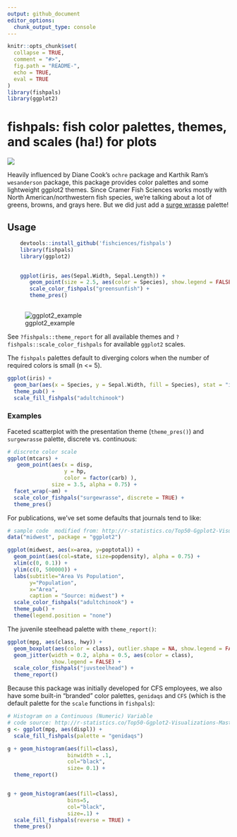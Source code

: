 ```yaml
---
output: github_document
editor_options: 
  chunk_output_type: console
---
```


<!-- README.md is generated from README.Rmd. Please edit that file -->

```r
knitr::opts_chunk$set(
  collapse = TRUE,
  comment = "#>",
  fig.path = "README-",
  echo = TRUE,
  eval = TRUE
)
library(fishpals)
library(ggplot2)
```

# fishpals: fish color palettes, themes, and scales (ha!) for plots

![](fishpals_color.png)

Heavily influenced by Diane Cook's `ochre` package and Karthik Ram's `wesanderson` package, this package provides color palettes and some lightweight ggplot2 themes. Since Cramer Fish Sciences works mostly with North American/northwestern fish species, we're talking about a lot of greens, browns, and grays here. But we did just add a [surge wrasse](https://tinyurl.com/y2xljdlp) palette!

## Usage

```r

    devtools::install_github('fishciences/fishpals')
    library(fishpals)
    library(ggplot2)

    
    ggplot(iris, aes(Sepal.Width, Sepal.Length)) +
       geom_point(size = 2.5, aes(color = Species), show.legend = FALSE) +
       scale_color_fishpals("greensunfish") +
       theme_pres()
    
```

![ggplot2_example](https://raw.githubusercontent.com/fishsciences/fishpals/master/fishphotos/ggplot2_example.jpeg)
       
See `?fishpals::theme_report` for all available themes and `?fishpals::scale_color_fishpals` for available `ggplot2` scales. 

The `fishpals` palettes default to diverging colors when the number of required colors is small (n <= 5).

```r
ggplot(iris) +
  geom_bar(aes(x = Species, y = Sepal.Width, fill = Species), stat = "identity") +
  theme_pub() +
  scale_fill_fishpals("adultchinook")

```


### Examples

Faceted scatterplot with the presentation theme (`theme_pres()`) and `surgewrasse` palette, discrete vs. continuous:

```r
# discrete color scale
ggplot(mtcars) +
   geom_point(aes(x = disp, 
                  y = hp, 
                  color = factor(carb) ),
              size = 3.5, alpha = 0.75) +
  facet_wrap(~am) +
  scale_color_fishpals("surgewrasse", discrete = TRUE) +
  theme_pres()

```


For publications, we've set some defaults that journals tend to like:

```r
# sample code  modified from: http://r-statistics.co/Top50-Ggplot2-Visualizations-MasterList-R-Code.html
data("midwest", package = "ggplot2")

ggplot(midwest, aes(x=area, y=poptotal)) +
  geom_point(aes(col=state, size=popdensity), alpha = 0.75) +
  xlim(c(0, 0.1)) +
  ylim(c(0, 500000)) +
  labs(subtitle="Area Vs Population",
       y="Population",
       x="Area",
       caption = "Source: midwest") +
  scale_color_fishpals("adultchinook") +
  theme_pub() +
  theme(legend.position = "none")

```

The juvenile steelhead palette  with `theme_report()`:

```r

ggplot(mpg, aes(class, hwy)) + 
  geom_boxplot(aes(color = class), outlier.shape = NA, show.legend = FALSE) +
  geom_jitter(width = 0.2, alpha = 0.5, aes(color = class), 
              show.legend = FALSE) +
  scale_color_fishpals("juvsteelhead") +
  theme_report()

```


Because this package was initially developed for CFS employees, we also have some built-in "branded" color palettes, `genidaqs` and `CFS` (which is the default palette for the `scale` functions in `fishpals`):

```r
# Histogram on a Continuous (Numeric) Variable
# code source: http://r-statistics.co/Top50-Ggplot2-Visualizations-MasterList-R-Code.html
g <- ggplot(mpg, aes(displ)) + 
  scale_fill_fishpals(palette = "genidaqs")

g + geom_histogram(aes(fill=class), 
                   binwidth = .1, 
                   col="black", 
                   size= 0.1) +
  theme_report()


g + geom_histogram(aes(fill=class), 
                   bins=5, 
                   col="black", 
                   size=.1) +   
  scale_fill_fishpals(reverse = TRUE) +
  theme_pres()

```

